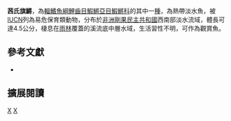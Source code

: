 {{Speciesbox 
| taxon = Aphyosemion thysi
| status = VU
| status_system = IUCN3.1
| authority =  [[Radda|Radda]] & [[Huber|Huber]], 1978
| synonyms = 
}}
'''茜氏旗鱂'''，為[[輻鰭魚綱|輻鰭魚綱]][[鯉齒目|鯉齒目]][[鰕鱂亞目|鰕鱂亞目]][[鰕鱂科|鰕鱂科]]的其中一[[種|種]]，為熱帶淡水魚，被[[IUCN|IUCN]]列為易危保育類動物，分布於[[非洲|非洲]][[剛果民主共和國|剛果民主共和國]]西南部淡水流域，體長可達4.5公分，棲息在[[雨林|雨林]]覆蓋的溪流底中層水域，生活習性不明，可作為觀賞魚。

== 參考文獻 ==
*{{FishBase_species|genus=Aphyosemion|species=thysi |year=2014|month=7}}

== 擴展閱讀 ==
{{refbegin}}
{{wikispecies-inline|Aphyosemion thysi |茜氏旗鱂}}
{{refend}}
{{Taxonbar|from=Q8202596}}

[[Category:觀賞魚|X]]
[[Category:旗鱂屬|X]]